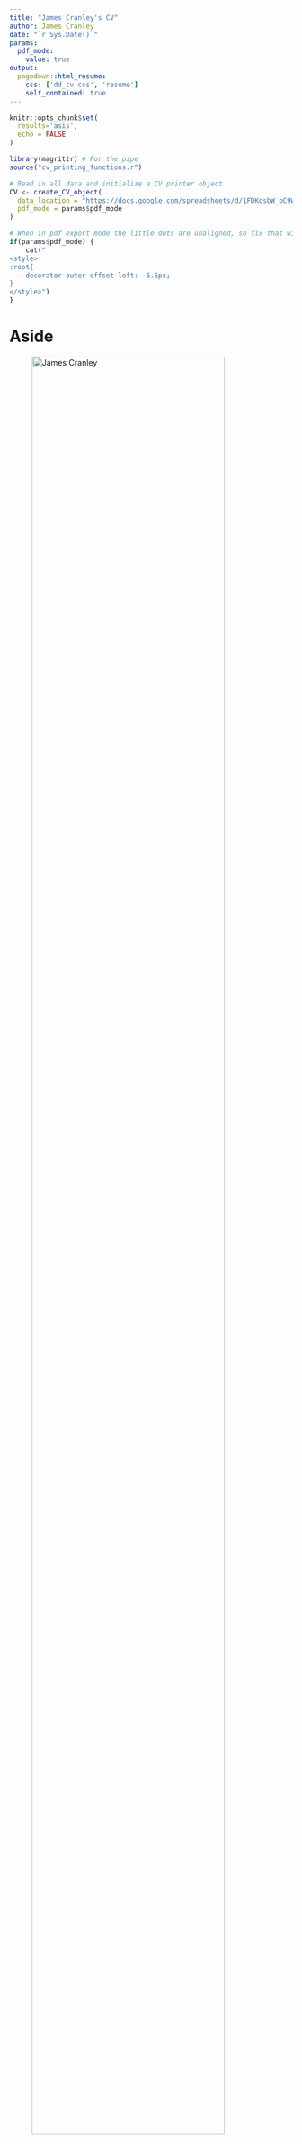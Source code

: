 ```yaml
---
title: "James Cranley's CV"
author: James Cranley
date: "`r Sys.Date()`"
params:
  pdf_mode:
    value: true
output:
  pagedown::html_resume:
    css: ['dd_cv.css', 'resume']
    self_contained: true
---
```


```r
knitr::opts_chunk$set(
  results='asis', 
  echo = FALSE
)

library(magrittr) # For the pipe
source("cv_printing_functions.r")

# Read in all data and initialize a CV printer object
CV <- create_CV_object(
  data_location = "https://docs.google.com/spreadsheets/d/1FDKosbW_bC9WvQKVsqhHbHmzXRIXS0sBUvE8cBBl2Ww/edit#gid=917338460",  
  pdf_mode = params$pdf_mode
)

```


```r
# When in pdf export mode the little dots are unaligned, so fix that with some conditional CSS.
if(params$pdf_mode) {
    cat("
<style>
:root{
  --decorator-outer-offset-left: -6.5px;
}
</style>")
}
```


Aside
================================================================================

<!-- Swap image with your preferred logo -->
![James Cranley](https://media.licdn.com/dms/image/C4D03AQF5uR3sCF6-_Q/profile-displayphoto-shrink_400_400/0/1640197505934?e=1694649600&v=beta&t=vSGy810HharVY9iCXXI6qj1ZQXdXRLCVe4pRmGZtyJU){width=90%}


```r
if(params$pdf_mode){
  cat("View my CV online with links  [here](https://james-cranley.github.io/cv/cv.html)")
} else {
  cat("[<i class='fas fa-download'></i> Download a PDF of my CV](https://james-cranley.github.io/cv/cv.pdf)")
}
```

Contact {#contact}
--------------------------------------------------------------------------------

```r
CV %>% print_contact_info()
```

Contents {#contents}
--------------------------------------------------------------------------------

[Education](#education)  
[Research Experience](#research)  
[Clinical Experience](#clinical)  
[Publications](#publications)  
[Teaching Experience](#teaching)  
[Posters and Presentations](#presentations)  
[Courses and Qualifications](#qualifications)  

Personal details {#personal-details}
--------------------------------------------------------------------------------

Born: 1989  
Nationality: British  
[Contact me](mailto:jc48@sanger.ac.uk) for details & referees


Disclaimer {#disclaimer}
--------------------------------------------------------------------------------


Last updated on `r Sys.Date()`.



Main
================================================================================

**James Cranley** {#title}
--------------------------------------------------------------------------------

```r
# Note the special double pipe so we modify the CV object in place
CV %<>% print_text_block("intro") 
```



Education {data-icon=graduation-cap data-concise=true, #education}
--------------------------------------------------------------------------------

```r
CV %<>% print_section('education')
```

<div class="page-break"></div>


Clinical Experience {data-icon=hospital data-concise=true, #clinical}
--------------------------------------------------------------------------------


```r
CV %<>% print_section('industry_positions')
```


<div class="page-break"></div>

Research Experience {data-icon=laptop data-concise=true, #research}
--------------------------------------------------------------------------------

```r
CV %<>% print_section('research_positions')
```



Publications {data-icon=chart-line data-concise=true, #publications}
--------------------------------------------------------------------------------

```r
CV %<>% print_section('academic_articles')
```



Presentations and Posters {data-icon=lightbulb data-concise=true, #presentations}
--------------------------------------------------------------------------------


```r
CV %<>% print_section('data_science_writings')
```


<br>
<br>
<br>

Teaching Experience {data-icon=chalkboard-teacher data-concise=true, #teaching}
--------------------------------------------------------------------------------


```r
CV %<>% print_section('teaching_positions')
```



<div class="page-break"></div>

Courses, Qualifications and Awards {data-icon=medal data-concise=true, #qualifications}
--------------------------------------------------------------------------------


```r
CV %<>% print_section('by_me_press')
```


Clinical Audit  {data-icon=key data-concise=true, #audit}
--------------------------------------------------------------------------------

```r
CV %<>% print_section('about_me_press')
```

```r
CV %<>% print_links()
```

